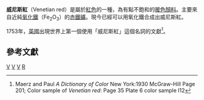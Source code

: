 
{{Infobox color
|title=威尼斯紅
|textcolor=white
|mod=hex
|C80815
}}
'''威尼斯紅'''（Venetian red）是屬於[[紅色|紅色]]的一種，為有點不飽和的[[暖色系|暖色顏料]]。主要來自近純[[氧化鐵|氧化鐵]]（Fe<sub>2</sub>O<sub>3</sub>）的[[赤鐵礦|赤鐵礦]]。現今已經可以用氧化鐵合成出威尼斯紅。

1753年，[[英國|英國]]出現世界上第一個使用「威尼斯紅」這個名詞的文獻<ref> Maerz and Paul ''A Dictionary of Color'' New York:1930 McGraw-Hill Page 201; Color sample of ''Venetian red'': Page 35 Plate 6 color sample I12 </ref>。

== 參考文獻 ==
{{reflist}}

{{Shades_of_Red}}

[[Category:紅色系|V]]
[[Category:氧化鐵顏料|V]]
[[Category:色彩系|V]]
[[Category:顏色|R]]